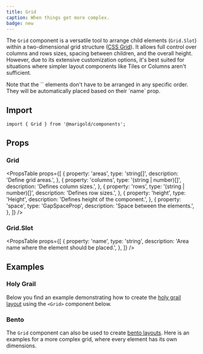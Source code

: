 ```yaml
---
title: Grid
caption: When things get more complex.
badge: new
---
```


The `Grid` component is a versatile tool to arrange child elements (`Grid.Slot`) within a two-dimensional grid structure ([CSS Grid](https://developer.mozilla.org/en-US/docs/Web/CSS/CSS_Grid_Layout/Basic_Concepts_of_Grid_Layout)). It allows full control over columns and rows sizes, spacing between children, and the overall height. However, due to its extensive customization options, it's best suited for situations where simpler layout components like Tiles or Columns aren't sufficient.

<Message messageTitle="Order-agnostic!">
Note that the `<Grid.Slot>` elements don't have to be arranged in any specific order. They will be automatically placed based on their `name` prop.
</Message>

## Import

```tsx
import { Grid } from '@marigold/components';
```

## Props

### Grid

<PropsTable
  props={[
    {
      property: 'areas',
      type: 'string[]',
      description: 'Define grid areas.',
    },
    {
      property: 'columns',
      type: '(string | number)[]',
      description: 'Defines column sizes.',
    },
    {
      property: 'rows',
      type: '(string | number)[]',
      description: 'Defines row sizes.',
    },
    {
      property: 'height',
      type: 'Height',
      description: 'Defines height of the component.',
    },
    {
      property: 'space',
      type: 'GapSpaceProp',
      description: 'Space between the elements.',
    },
  ]}
/>

### Grid.Slot

<PropsTable
  props={[
    {
      property: 'name',
      type: 'string',
      description: 'Area name where the element should be placed.',
    },
  ]}
/>

## Examples

### Holy Grail

Below you find an example demonstrating how to create the [holy grail layout](<https://en.wikipedia.org/wiki/Holy_grail_(web_design)>) using the `<Grid>` component below.

<ComponentDemo file="./grid-holy-grail.demo.tsx" />

### Bento

The `Grid` component can also be used to create [bento layouts](https://bootcamp.uxdesign.cc/web-design-trend-bento-box-95814d99ac62). Here is an examples for a more complex grid, where every element has its own dimensions.

<ComponentDemo file="./grid-bento.demo.tsx" />
